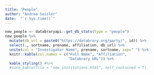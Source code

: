 ```yaml
---
title: "People"
author: "Andrea Seisler"
date:  "`r Sys.time()`"
---
```


<!-- ## New investigators -->

```r
new_people <- databraryapi::get_db_stats(type = "people")
new_people %>%
  mutate(db_url = paste0("https://databrary.org/party/", id)) %>%
  select(., sortname, prename, affiliation, db_url) %>%
  unite(col = "Investigator Name", prename, sortname, sep=" ") %>%
  knitr::kable(col.names = c("Full Name", "Affiliation", 
                             "Databrary URL")) %>%
  kable_styling() #%>%
  #save_kable(file = "new_institutions.html", self_contained = T)
```